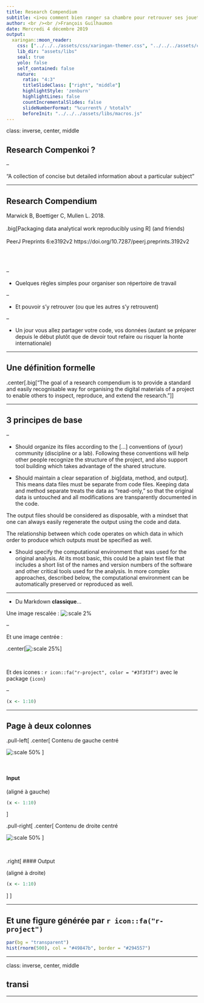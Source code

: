 ```yaml
---
title: Research Compendium
subtitle: <i>ou comment bien ranger sa chambre pour retrouver ses jouets</i>
author: <br /><br />François Guilhaumon
date: Mercredi 4 décembre 2019
output:
  xaringan::moon_reader:
    css: ["../../../assets/css/xaringan-themer.css", "../../../assets/css/custom.css"]
    lib_dir: "assets/libs"
    seal: true
    yolo: false
    self_contained: false
    nature:
      ratio: "4:3"
      titleSlideClass: ["right", "middle"]
      highlightStyle: 'zenburn'
      highlightLines: false
      countIncrementalSlides: false
      slideNumberFormat: "%current% / %total%"
      beforeInit: "../../../assets/libs/macros.js"
---
```


class: inverse, center, middle

## Research Compenkoi ?

--

"A collection of concise but detailed information about a particular subject"

---

## Research Compendium

Marwick B, Boettiger C, Mullen L. 2018.
<br />
<br />
.big[Packaging data analytical work reproducibly using R] (and friends)
<br />
<br />
PeerJ Preprints 6:e3192v2 https://doi.org/10.7287/peerj.preprints.3192v2

<br />
<br />

--

- Quelques règles simples pour organiser son répertoire de travail

--

- Et pouvoir s'y retrouver (ou que les autres s'y retrouvent)

--

- Un jour vous allez partager votre code, vos données (autant se préparer depuis le début plutôt que de devoir tout refaire ou risquer la honte internationale)

---

## Une définition formelle

.center[.big["The goal of a research compendium is to provide a standard and easily recognisable way
for organising the digital materials of a project to enable others to inspect, reproduce, and
extend the research."]]

---

## 3 principes de base

--

- Should organize its files according to the [...] conventions of (your) community (discipline or a lab). Following these conventions will help other people recognize the structure of the project, and also support tool building which takes advantage of the shared structure.

- Should maintain a clear separation of .big[data, method, and output]. This means data files must be separate from code files. Keeping data and method separate treats the data as “read-only,” so that the original data is untouched and all modifications are transparently documented in the code.

The output files should be considered as disposable, with a mindset that
one can always easily regenerate the output using the code and data.

The relationship between which code operates on which data in which order to produce which outputs
must be specified as well.

-  Should specify the computational environment that was used for the original analysis. At its most basic, this could be a plain text file that includes a short list of the names and version numbers of the software and other critical tools used for the analysis. In more complex approaches, described below, the computational environment can be automatically preserved or reproduced as well.

---



- Du Markdown **classique**...

Une image rescalée : ![:scale 2%](assets/img/github.png)

--

Et une image centrée :

.center[![:scale 25%](assets/img/github.png)]

<br />

Et des icones : `r icon::fa("r-project", color = "#3f3f3f")` avec le package `{icon}`

--

```r
(x <- 1:10)
```

---

## Page à deux colonnes


.pull-left[
.center[
Contenu de gauche centré

![:scale 50%](assets/img/github.png)
]

<br />

#### Input

(aligné à gauche)

```r
(x <- 1:10)
```
]

.pull-right[
.center[
Contenu de droite centré

![:scale 50%](assets/img/github.png)
]

<br />

.right[
#### Output

(aligné à droite)

```r
(x <- 1:10)
```
]
]



---

## Et une figure générée par `r icon::fa("r-project")`

```r
par(bg = "transparent")
hist(rnorm(500), col = "#49847b", border = "#294557")
```


---

class: inverse, center, middle

## transi

---

